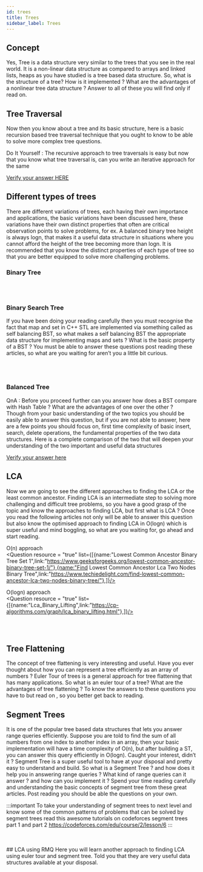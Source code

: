 ```yaml
---
id: trees
title: Trees
sidebar_label: Trees
---
```


## Concept

Yes, Tree is a data structure very similar to the trees that you see in the real world. It is a non-linear data structure as compared to arrays and linked lists, heaps as you have studied is a tree based data structure. So, what is the structure of a tree? How is it implemented ? What are the advantages of a nonlinear tree data structure ? Answer to all of these you will find only if read on.

<TabItem value="resource">
	<Question resource = "true" list={[{name:"Dsa",link:"https://www.programiz.com/dsa/trees"},{name:"Trees In Data Structure",link:"https://www.tutorialride.com/data-structures/trees-in-data-structure.htm"},{name:"Binary And Nary Trees",link:"https://www.hackerearth.com/practice/data-structures/trees/binary-and-nary-trees/tutorial"},]}/>
</TabItem>

## Tree Traversal
Now then you know about a tree and its basic structure, here is a basic recursion based tree traversal technique that you ought to know to be able to solve more complex tree questions.

<TabItem value="resource">
	<Question resource = "true" list={[{name:"Tree Traversal",link:"https://www.programiz.com/dsa/tree-traversal/"},]}/>
</TabItem>

Do It Yourself : The recursive approach to tree traversals is easy but now that you know what tree traversal is, can you write an iterative approach for the same

[Verify your answer HERE](https://www.geeksforgeeks.org/inorder-tree-traversal-without-recursion/)


## Different types of trees

There are different variations of trees, each having their own importance and applications, the basic variations have been discussed here, these variations have their own distinct properties that often are critical observation points to solve problems, for ex. A balanced binary tree height is always logn, that makes it a useful data structure in situations where you cannot afford the height of the tree becoming more than logn. It is recommended that you know the distinct properties of each type of tree so that you are better equipped to solve more challenging problems.


### Binary Tree

<TabItem value="resource">
	<Question resource = "true" list={[{name:"Binary Tree",link:"https://www.programiz.com/dsa/binary-tree/"},]}/>
</TabItem>

<br/>
<Tabs
	defaultValue="easy"
	values={[{label: "Easy", value: "easy"},{label: "Medium", value: "medium"},{label: "Hard", value: "hard"},]}>
	<TabItem value="easy">
		<Question  list={[{name:"Max Depth Of Binary Tree",link:"https://www.interviewbit.com/problems/max-depth-of-binary-tree/"},{name:"Root To Leaf Paths With Sum",link:"https://www.interviewbit.com/problems/root-to-leaf-paths-with-sum/"},{name:"Find Largest Subtree Sum Tree",link:"https://www.geeksforgeeks.org/find-largest-subtree-sum-tree/"},]}/>
	</TabItem>
	<TabItem value="medium">
		<Question  list={[{name:"Recover Binary Search Tree",link:"https://www.interviewbit.com/problems/recover-binary-search-tree/"},{name:"Vertical Order Traversal Of Binary Tree",link:"https://www.interviewbit.com/problems/vertical-order-traversal-of-binary-tree/"},{name:"Diagonal Traversal",link:"https://www.interviewbit.com/problems/diagonal-traversal/"},{name:"Right View Of Binary Tree",link:"https://www.interviewbit.com/problems/right-view-of-binary-tree/"},{name:"Cousins In Binary Tree",link:"https://www.interviewbit.com/problems/cousins-in-binary-tree/"},]}/>
	</TabItem>
	<TabItem value="hard">
		<Question  list={[{name:"2Sum Binary Tree",link:"https://www.interviewbit.com/problems/2sum-binary-tree/"},{name:"Burn A Tree",link:"https://www.interviewbit.com/problems/burn-a-tree/"},{name:"Duplicate Subtree In Binary Tree",link:"https://practice.geeksforgeeks.org/problems/duplicate-subtree-in-binary-tree/1"},]}/>
	</TabItem>
	
</Tabs>
<br/>

### Binary Search Tree

If you have been doing your reading carefully then you must recognise the fact that map and set in C++ STL are implemented via something called as self balancing BST, so what makes a self balancing BST the appropriate data structure for implementing maps and sets ? What is the basic property of a BST ? You must be able to answer these questions post reading these articles, so what are you waiting for aren’t you a little bit curious.

<TabItem value="resource">
	<Question resource = "true" list={[{name:"Binary Search Tree",link:"https://www.programiz.com/dsa/binary-search-tree/"},]}/>
</TabItem>

<br/>
<Tabs
	defaultValue="medium"
	values={[{label: "Medium", value: "medium"},{label: "Hard", value: "hard"},{label: "Expert", value: "expert"},]}>
	<TabItem value="medium">
		<Question  list={[{name:"Valid Bst From Preorder",link:"https://www.interviewbit.com/problems/valid-bst-from-preorder/"},{name:"Kth Smallest Element In Tree",link:"https://www.interviewbit.com/problems/kth-smallest-element-in-tree/"},{name:"Brothers From Different Root",link:"https://practice.geeksforgeeks.org/problems/brothers-from-different-root/1"},{name:"Merge Two Balanced Binary Search Trees",link:"https://www.geeksforgeeks.org/merge-two-balanced-binary-search-trees/"},]}/>
	</TabItem>
	<TabItem value="hard">
		<Question  list={[{name:"Minimum Swap Required Convert Binary Tree Binary Search Tree",link:"https://www.geeksforgeeks.org/minimum-swap-required-convert-binary-tree-binary-search-tree/#:~:text=Given%20the%20array%20representation%20of,it%20into%20Binary%20Search%20Tree.&text=Swap%201%3A%20Swap%20node%208,node%209%20with%20node%2010"},{name:"Given N Appointments Find Conflicting Appointments",link:"https://www.geeksforgeeks.org/given-n-appointments-find-conflicting-appointments/"},{name:"Find Median Bst Time O1 Space",link:"https://www.geeksforgeeks.org/find-median-bst-time-o1-space/"},]}/>
	</TabItem>
	<TabItem value="expert">
		<Question  list={[{name:"Largest Bst",link:"https://practice.geeksforgeeks.org/problems/largest-bst/1"},]}/>
	</TabItem>
	
</Tabs>
<br/>

### Balanced Tree
<TabItem value="resource">
	<Question resource = "true" list={[{name:"Balanced Binary Tree",link:"https://www.programiz.com/dsa/balanced-binary-tree/"},]}/>
</TabItem>

QnA :
Before you proceed further can you answer how does a BST compare with Hash Table ? What are the advantages of one over the other ?<br/>
Though from your basic understanding of the two topics you should be easily able to answer this question, but if you are not able to answer, here are a few points you should focus on, first time complexity of basic insert, search, delete operations, the fundamental properties of the two data structures. Here is a complete comparison of the two that will deepen your understanding of the two important and useful data structures

[Verify your answer here](https://www.geeksforgeeks.org/advantages-of-bst-over-hash-table/)

## LCA

Now we are going to see the different approaches to finding the LCA or the least common ancestor. Finding LCA is an intermediate step to solving more challenging and difficult tree problems, so you have a good grasp of the topic and know the approaches to finding LCA, but first what is LCA ? Once you read the following articles not only will be able to answer this question but also know the optimised approach to finding LCA in O(logn) which is super useful and mind boggling, so what are you waiting for, go ahead and start reading.

O(n) approach <br/>
<TabItem value="resource">
	<Question resource = "true" list={[{name:"Lowest Common Ancestor Binary Tree Set 1",link:"https://www.geeksforgeeks.org/lowest-common-ancestor-binary-tree-set-1/"},{name:"Find Lowest Common Ancestor Lca Two Nodes Binary Tree",link:"https://www.techiedelight.com/find-lowest-common-ancestor-lca-two-nodes-binary-tree/"},]}/>
</TabItem>

O(logn) approach <br/>
<TabItem value="resource">
	<Question resource = "true" list={[{name:"Lca_Binary_Lifting",link:"https://cp-algorithms.com/graph/lca_binary_lifting.html"},]}/>
</TabItem>

<br/>
<Tabs
	defaultValue="easy"
	values={[{label: "Easy", value: "easy"},{label: "Hard", value: "hard"},]}>
	<TabItem value="easy">
		<Question  list={[{name:"Least Common Ancestor",link:"https://www.interviewbit.com/problems/least-common-ancestor/"},]}/>
	</TabItem>
	<TabItem value="hard">
		<Question  list={[{name:"Max Edge Queries",link:"https://www.interviewbit.com/problems/max-edge-queries/"},]}/>
	</TabItem>
	
</Tabs>
<br/>

## Tree Flattening

The concept of tree flattening is very interesting and useful. Have you ever thought about how you can represent a tree efficiently as an array of numbers ? Euler Tour of trees is a general approach for tree flattening that has many applications. So what is an euler tour of a tree? What are the advantages of tree flattening ? To know the answers to these questions you have to but read on , so you better get back to reading.

<TabItem value="resource">
	<Question resource = "true" list={[{name:"Entry",link:"https://codeforces.com/blog/entry/18369"},{name:"Euler Tour Tree",link:"https://www.geeksforgeeks.org/euler-tour-tree/"},]}/>
</TabItem>


## Segment Trees 
It is one of the popular tree based data structures that lets you answer range queries efficiently. Suppose you are told to find the sum of all numbers from one index to another index in an array, then your basic implementation will have a time complexity of O(n), but after building a ST, you can answer this query efficiently in O(logn). Caught your interest, didn’t it ? Segment Tree is a super useful tool to have at your disposal and pretty easy to understand and build. So what is a Segment Tree ? and how does it help you in answering range queries ? What kind of range queries can it answer ? and how can you implement it ? Spend your time reading carefully and understanding the basic concepts of segment tree from these great articles. Post reading you should be able the questions on your own.

<TabItem value="resource">
	<Question resource = "true" list={[{name:"Segment Trees",link:"https://medium.com/@ojhasaurabh2099/segment-trees-ccf461b73964/"},{name:"A Simple Approach To Segment Trees",link:"https://kartikkukreja.wordpress.com/2014/11/09/a-simple-approach-to-segment-trees/"},{name:"Segment Tree",link:"https://www.iarcs.org.in/inoi/online-study-material/topics/segment-tree.php"},]}/>
</TabItem>

:::important
To take your understanding of segment trees to next level and know some of the common patterns of problems that can be solved by segment trees read this awesome tutorials on codeforces segment trees part 1 and part 2
https://codeforces.com/edu/course/2/lesson/6
:::

<br/>
<Tabs
	defaultValue="hard"
	values={[{label: "Hard", value: "hard"},]}>
	<TabItem value="hard">
		<Question  list={[{name:"Order Of People Heights",link:"https://www.interviewbit.com/problems/order-of-people-heights/"},]}/>
	</TabItem>
	
</Tabs>
<br/>
## LCA using RMQ
Here you will learn another approach to finding LCA using euler tour and segment tree. Told you that they are very useful data structures available at your disposal.

<TabItem value="resource">
	<Question resource = "true" list={[{name:"Find Lca In Binary Tree Using Rmq",link:"https://www.geeksforgeeks.org/find-lca-in-binary-tree-using-rmq/"},]}/>
</TabItem>






